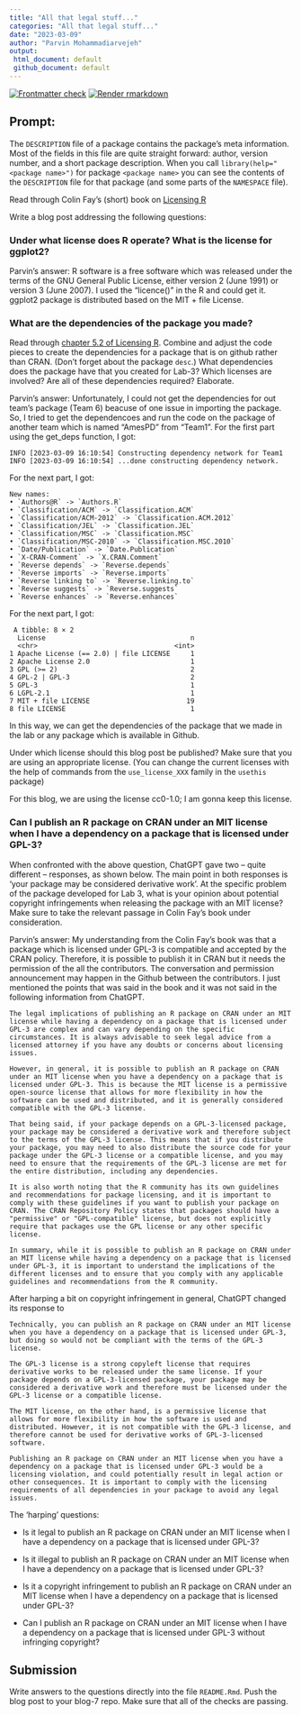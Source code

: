 ```yaml
---
title: "All that legal stuff..."
categories: "All that legal stuff..."
date: "2023-03-09"
author: "Parvin Mohammadiarvejeh"
output:
 html_document: default
 github_document: default
---
```


<!-- README.md is generated from README.Rmd. Please edit that file -->
<!-- badges: start -->
[![Frontmatter check](../../actions/workflows/check-yaml.yaml/badge.svg)](../../actions/workflows/check-yaml.yaml)
[![Render rmarkdown](../../actions/workflows/render-rmarkdown.yaml/badge.svg)](../../actions/workflows/render-rmarkdown.yaml)
<!-- badges: end -->
  

## Prompt:

The `DESCRIPTION` file of a package contains the package's meta information. Most of the fields in this file are quite straight forward: author, version number, and a short package description. When you call `library(help="<package name>")` for  package `<package name>` you can see the contents of the `DESCRIPTION` file for that package (and some parts of the `NAMESPACE` file).

Read through Colin Fay's (short) book on [Licensing R](https://thinkr-open.github.io/licensing-r/)

Write a blog post addressing the following questions: 

### Under what license does R operate? What is the license for ggplot2?

Parvin's answer: R software is a free software which was released under the terms of the GNU General Public License, either version 2 (June 1991) or version 3 (June 2007). I used the "licence()" in the R and could get it. ggplot2 package is distributed based on the MIT + file License. 

### What are the dependencies of the package you made?

Read through [chapter 5.2 of Licensing R](https://thinkr-open.github.io/licensing-r/practical.html#dependencies-exploration). Combine and adjust the code pieces to create the dependencies for a package that is on github rather than CRAN. (Don't forget about the package `desc`.) What dependencies does the package have that you created for Lab-3? 
Which licenses are involved? 
Are all of these dependencies required? Elaborate.

Parvin's answer: Unfortunately, I could not get the dependencies for out team's package (Team 6) beacuse of one issue in importing the package. So, I tried to get the dependencoes and run the code on the package of another team which is named "AmesPD" from "Team1". 
For the first part using the get_deps function, I got:
```
INFO [2023-03-09 16:10:54] Constructing dependency network for Team1
INFO [2023-03-09 16:10:54] ...done constructing dependency network.
```

For the next part, I got:
```
New names:
• `Authors@R` -> `Authors.R`
• `Classification/ACM` -> `Classification.ACM`
• `Classification/ACM-2012` -> `Classification.ACM.2012`
• `Classification/JEL` -> `Classification.JEL`
• `Classification/MSC` -> `Classification.MSC`
• `Classification/MSC-2010` -> `Classification.MSC.2010`
• `Date/Publication` -> `Date.Publication`
• `X-CRAN-Comment` -> `X.CRAN.Comment`
• `Reverse depends` -> `Reverse.depends`
• `Reverse imports` -> `Reverse.imports`
• `Reverse linking to` -> `Reverse.linking.to`
• `Reverse suggests` -> `Reverse.suggests`
• `Reverse enhances` -> `Reverse.enhances`
```

For the next part, I got:

```
 A tibble: 8 × 2
  License                                    n
  <chr>                                  <int>
1 Apache License (== 2.0) | file LICENSE     1
2 Apache License 2.0                         1
3 GPL (>= 2)                                 2
4 GPL-2 | GPL-3                              2
5 GPL-3                                      1
6 LGPL-2.1                                   1
7 MIT + file LICENSE                        19
8 file LICENSE                               1
```



In this way, we can get the dependencies of the package that we made in the lab or any package which is available in Github.

Under which license should this blog post be published? Make sure that you are using an appropriate license. (You can change the current licenses with the help of commands from the `use_license_XXX` family in the `usethis` package)

For this blog, we are using the license cc0-1.0; I am gonna keep this license. 


### Can I publish an R package on CRAN under an MIT license when I have a dependency on a package that is licensed under GPL-3?

When confronted with the above question, ChatGPT gave two -- quite different -- responses, as shown below. 
The main point in both responses is 'your package may be considered  derivative work'. At the specific problem of the package developed for Lab 3, what is your opinion about potential copyright infringements when releasing the package with an MIT license? Make sure to take the relevant passage in Colin Fay's book under consideration.

Parvin's answer: My understanding from the Colin Fay's book was that a package which is licensed under GPL-3 is compatible and accepted by the CRAN policy. Therefore, it is possible to publish it in CRAN but it needs the permission of the all the contributors. The conversation and permission announcement may happen in the Github between the contributors. I just mentioned the points that was said in the book and it was not said in the following information from ChatGPT.


```
The legal implications of publishing an R package on CRAN under an MIT license while having a dependency on a package that is licensed under GPL-3 are complex and can vary depending on the specific circumstances. It is always advisable to seek legal advice from a licensed attorney if you have any doubts or concerns about licensing issues.

However, in general, it is possible to publish an R package on CRAN under an MIT license when you have a dependency on a package that is licensed under GPL-3. This is because the MIT license is a permissive open-source license that allows for more flexibility in how the software can be used and distributed, and it is generally considered compatible with the GPL-3 license.

That being said, if your package depends on a GPL-3-licensed package, your package may be considered a derivative work and therefore subject to the terms of the GPL-3 license. This means that if you distribute your package, you may need to also distribute the source code for your package under the GPL-3 license or a compatible license, and you may need to ensure that the requirements of the GPL-3 license are met for the entire distribution, including any dependencies.

It is also worth noting that the R community has its own guidelines and recommendations for package licensing, and it is important to comply with these guidelines if you want to publish your package on CRAN. The CRAN Repository Policy states that packages should have a "permissive" or "GPL-compatible" license, but does not explicitly require that packages use the GPL license or any other specific license.

In summary, while it is possible to publish an R package on CRAN under an MIT license while having a dependency on a package that is licensed under GPL-3, it is important to understand the implications of the different licenses and to ensure that you comply with any applicable guidelines and recommendations from the R community.
```

After harping a bit on copyright infringement in general, ChatGPT changed its response to

```
Technically, you can publish an R package on CRAN under an MIT license when you have a dependency on a package that is licensed under GPL-3, but doing so would not be compliant with the terms of the GPL-3 license.

The GPL-3 license is a strong copyleft license that requires derivative works to be released under the same license. If your package depends on a GPL-3-licensed package, your package may be considered a derivative work and therefore must be licensed under the GPL-3 license or a compatible license.

The MIT license, on the other hand, is a permissive license that allows for more flexibility in how the software is used and distributed. However, it is not compatible with the GPL-3 license, and therefore cannot be used for derivative works of GPL-3-licensed software.

Publishing an R package on CRAN under an MIT license when you have a dependency on a package that is licensed under GPL-3 would be a licensing violation, and could potentially result in legal action or other consequences. It is important to comply with the licensing requirements of all dependencies in your package to avoid any legal issues.
```

The 'harping' questions:

- Is it legal to publish an R package on CRAN under an MIT license when I have a dependency on a package that is licensed under GPL-3?

- Is it illegal to publish an R package on CRAN under an MIT license when I have a dependency on a package that is licensed under GPL-3?

- Is it a copyright infringement to publish an R package on CRAN under an MIT license when I have a dependency on a package that is licensed under GPL-3?

- Can I publish an R package on CRAN under an MIT license when I have a dependency on a package that is licensed under GPL-3 without infringing copyright?


## Submission

Write answers to the questions directly into the file `README.Rmd`. Push the blog post to your blog-7 repo. Make sure that all of the checks are passing.


